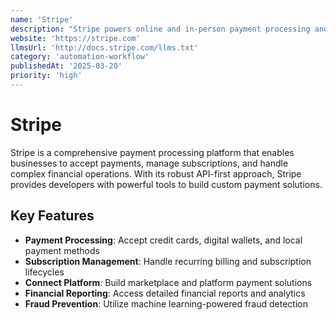 ```yaml
---
name: 'Stripe'
description: "Stripe powers online and in-person payment processing and financial solutions for businesses of all sizes. Accept payments, send payouts, and automate financial processes with a suite of APIs and no-code tools."
website: 'https://stripe.com'
llmsUrl: 'http://docs.stripe.com/llms.txt'
category: 'automation-workflow'
publishedAt: '2025-03-20'
priority: 'high'
---
```


# Stripe

Stripe is a comprehensive payment processing platform that enables businesses to accept payments, manage subscriptions, and handle complex financial operations. With its robust API-first approach, Stripe provides developers with powerful tools to build custom payment solutions.

## Key Features

- **Payment Processing**: Accept credit cards, digital wallets, and local payment methods
- **Subscription Management**: Handle recurring billing and subscription lifecycles
- **Connect Platform**: Build marketplace and platform payment solutions
- **Financial Reporting**: Access detailed financial reports and analytics
- **Fraud Prevention**: Utilize machine learning-powered fraud detection
